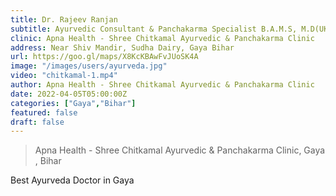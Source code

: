 ```yaml
---
title: Dr. Rajeev Ranjan
subtitle: Ayurvedic Consultant & Panchakarma Specialist B.A.M.S, M.D(UK), C.C.Y.P.(B.H.U) Associate Professor (DAMCH), Siwan Ex. Ayurvedic Medical Officer Bihar Govt. & Jiwa Ayurveda
clinic: Apna Health - Shree Chitkamal Ayurvedic & Panchakarma Clinic
address: Near Shiv Mandir, Sudha Dairy, Gaya Bihar
url: https://goo.gl/maps/X8KcKBAwFvJUoSK4A
image: "/images/users/ayurveda.jpg"
video: "chitkamal-1.mp4"
author: Apna Health - Shree Chitkamal Ayurvedic & Panchakarma Clinic
date: 2022-04-05T05:00:00Z
categories: ["Gaya","Bihar"]
featured: false
draft: false    
---
```



<Blockquote name="Apna Health">
 Apna Health - Shree Chitkamal Ayurvedic & Panchakarma Clinic, Gaya , Bihar
</Blockquote>

Best Ayurveda Doctor in Gaya
